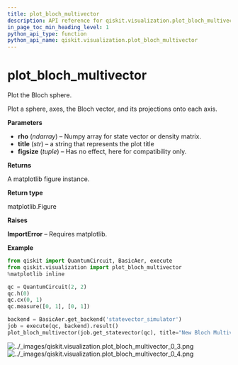 ```yaml
---
title: plot_bloch_multivector
description: API reference for qiskit.visualization.plot_bloch_multivector
in_page_toc_min_heading_level: 1
python_api_type: function
python_api_name: qiskit.visualization.plot_bloch_multivector
---
```


# plot\_bloch\_multivector

<Function id="qiskit.visualization.plot_bloch_multivector" name="plot_bloch_multivector" isDedicatedPage={true} github="https://github.com/qiskit/qiskit/tree/stable/0.14/qiskit/visualization/state_visualization.py" signature="plot_bloch_multivector(rho, title='', figsize=None)">
  Plot the Bloch sphere.

  Plot a sphere, axes, the Bloch vector, and its projections onto each axis.

  **Parameters**

  *   **rho** (*ndarray*) – Numpy array for state vector or density matrix.
  *   **title** (*str*) – a string that represents the plot title
  *   **figsize** (*tuple*) – Has no effect, here for compatibility only.

  **Returns**

  A matplotlib figure instance.

  **Return type**

  matplotlib.Figure

  **Raises**

  **ImportError** – Requires matplotlib.

  **Example**

  ```python
  from qiskit import QuantumCircuit, BasicAer, execute
  from qiskit.visualization import plot_bloch_multivector
  %matplotlib inline

  qc = QuantumCircuit(2, 2)
  qc.h(0)
  qc.cx(0, 1)
  qc.measure([0, 1], [0, 1])

  backend = BasicAer.get_backend('statevector_simulator')
  job = execute(qc, backend).result()
  plot_bloch_multivector(job.get_statevector(qc), title="New Bloch Multivector")
  ```

  ![../\_images/qiskit.visualization.plot\_bloch\_multivector\_0\_3.png](/images/api/qiskit/0.19/qiskit.visualization.plot_bloch_multivector_0_3.png) ![../\_images/qiskit.visualization.plot\_bloch\_multivector\_0\_4.png](/images/api/qiskit/0.19/qiskit.visualization.plot_bloch_multivector_0_4.png)
</Function>

